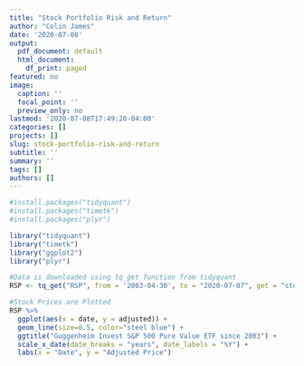 ```yaml
---
title: "Stock Portfolio Risk and Return"
author: "Colin James"
date: '2020-07-08'
output:
  pdf_document: default
  html_document:
    df_print: paged
featured: no
image:
  caption: ''
  focal_point: ''
  preview_only: no
lastmod: '2020-07-08T17:49:20-04:00'
categories: []
projects: []
slug: stock-portfolio-risk-and-return
subtitle: ''
summary: ''
tags: []
authors: []
---
```


```r
#install.packages("tidyquant")
#install.packages("timetk")
#install.packages("plyr")

library("tidyquant")
library("timetk")
library("ggplot2")
library("plyr")

```

```r
#Data is downloaded using tq_get function from tidyquant
RSP <- tq_get("RSP", from = '2003-04-30', to = "2020-07-07", get = "stock.prices")

#Stock Prices are Plotted
RSP %>%
  ggplot(aes(x = date, y = adjusted)) +
  geom_line(size=0.5, color="steel blue") +
  ggtitle("Guggenheim Invest S&P 500 Pure Value ETF since 2003") +
  scale_x_date(date_breaks = "years", date_labels = "%Y") +
  labs(x = "Date", y = "Adjusted Price")

```
